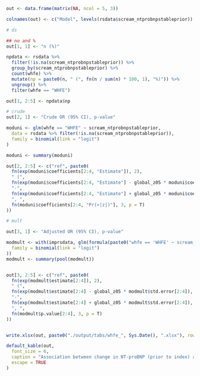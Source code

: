 ```r

out <- data.frame(matrix(NA, ncol = 5, 3))

colnames(out) <- c("Model", levels(rsdata$scream_ntprobnpstableprior))

# ds

## no and %
out[1, 1] <- "n (%)"

npdata <- rsdata %>%
  filter(!is.na(scream_ntprobnpstableprior)) %>%
  group_by(scream_ntprobnpstableprior) %>%
  count(whfe) %>%
  mutate(np = paste0(n, " (", fn(n / sum(n) * 100, 1), "%)")) %>%
  ungroup() %>%
  filter(whfe == "WHFE")

out[1, 2:5] <- npdata$np

# crude
out[2, 1] <- "Crude OR (95% CI), p-value"

moduni <- glm(whfe == "WHFE" ~ scream_ntprobnpstableprior,
  data = rsdata %>% filter(!is.na(scream_ntprobnpstableprior)),
  family = binomial(link = "logit")
)

moduni <- summary(moduni)

out[2, 2:5] <- c("ref", paste0(
  fn(exp(moduni$coefficients[2:4, "Estimate"]), 2),
  " (",
  fn(exp(moduni$coefficients[2:4, "Estimate"] - global_z05 * moduni$coefficients[2:4, "Std. Error"]), 2),
  "-",
  fn(exp(moduni$coefficients[2:4, "Estimate"] + global_z05 * moduni$coefficients[2:4, "Std. Error"]), 2),
  ", ",
  fn(moduni$coefficients[2:4, "Pr(>|z|)"], 3, p = T)
))

# mult

out[3, 1] <- "Adjusted OR (95% CI), p-value"

modmult <- with(imprsdata, glm(formula(paste0("whfe == 'WHFE' ~ scream_ntprobnpstableprior + ", paste(modvars, collapse = " + "))),
  family = binomial(link = "logit")
))
modmult <- summary(pool(modmult))


out[3, 2:5] <- c("ref", paste0(
  fn(exp(modmult$estimate[2:4]), 2),
  " (",
  fn(exp(modmult$estimate[2:4] - global_z05 * modmult$std.error[2:4]), 2),
  "-",
  fn(exp(modmult$estimate[2:4] + global_z05 * modmult$std.error[2:4]), 2),
  ", ",
  fn(modmult$p.value[2:4], 3, p = T)
))


write.xlsx(out, paste0("./output/tabs/whfe_", Sys.Date(), ".xlsx"), rowNames = FALSE, overwrite = TRUE)

default_kable(out,
  font_size = 6,
  caption = "Association between change in NT-proBNP (prior to index) and WHFE",
  escape = TRUE
)
```
